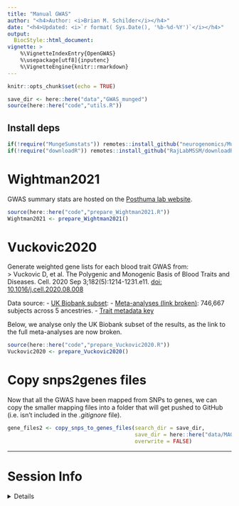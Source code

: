 ```yaml
---
title: "Manual GWAS"
author: "<h4>Author: <i>Brian M. Schilder</i></h4>"
date: "<h4>Updated: <i>`r format( Sys.Date(), '%b-%d-%Y')`</i></h4>"
output:
  BiocStyle::html_document:
vignette: >
    %\VignetteIndexEntry{OpenGWAS} 
    %\usepackage[utf8]{inputenc}
    %\VignetteEngine{knitr::rmarkdown}
---
```


```r
knitr::opts_chunk$set(echo = TRUE)

save_dir <- here::here("data","GWAS_munged")
source(here::here("code","utils.R"))
```

## Install deps 

```r
if(!require("MungeSumstats")) remotes::install_github("neurogenomics/MungeSumstats",dependencies = TRUE)
if(!require("downloadR")) remotes::install_github("RajLabMSSM/downloadR")
```


# Wightman2021 

GWAS summary stats are hosted on
the [Posthuma lab website](https://ctg.cncr.nl/software/summary_statistics).

```r
source(here::here("code","prepare_Wightman2021.R"))
Wightman2021 <- prepare_Wightman2021()
```
 
# Vuckovic2020

Generate weighted gene lists for each blood trait GWAS from:  
> Vuckovic D, et al. The Polygenic and Monogenic Basis of Blood Traits and Diseases. Cell. 2020 Sep 3;182(5):1214-1231.e11. [doi: 10.1016/j.cell.2020.08.008](https://doi.org/10.1016/j.cell.2020.08.008)

Data source: 
- [UK Biobank subset](ftp://ftp.sanger.ac.uk/pub/project/humgen/summary_statistics/UKBB_blood_cell_traits/): 
- [Meta-analyses (link broken)](http://www.mhi-humangenetics.org/en/resources): 746,667 subjects across 5 ancestries.
- [Trait metadata key](https://www.cell.com/cms/10.1016/j.cell.2020.08.008/attachment/ab993af6-e2f4-4681-9308-30aaa50d3953/mmc1.xlsx)

Below, we analyse only the UK Biobank subset of the results, as the link to the full meta-analyses are now broken. 

```r
source(here::here("code","prepare_Vuckovic2020.R"))
Vuckovic2020 <- prepare_Vuckovic2020()
```

# Copy snps2genes files

Now that all the GWAS have been mapped from SNPs to genes, 
we can copy the smaller mapping files into a folder that will 
get pushed to GitHub (i.e. isn't included in the *.gitignore* file).

```r
gene_files2 <- copy_snps_to_genes_files(search_dir = save_dir,
                                        save_dir = here::here("data/MAGMA_Files"), 
                                        overwrite = FALSE) 
```

<hr> 

# Session Info

<details>

```r
utils::sessionInfo()
```

</details>

<br>

